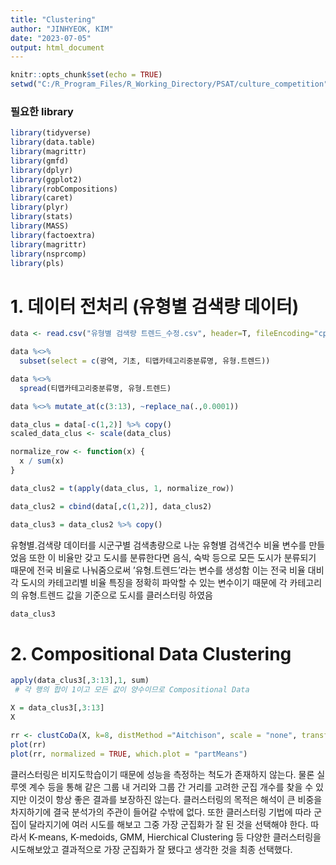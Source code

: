 ---
title: "Clustering"
author: "JINHYEOK, KIM"
date: "2023-07-05"
output: html_document
---

```{r setup, include=FALSE}
knitr::opts_chunk$set(echo = TRUE)
setwd("C:/R_Program_Files/R_Working_Directory/PSAT/culture_competition")
```


### 필요한 library
```{r warning = FALSE, message = FALSE}
library(tidyverse)
library(data.table)
library(magrittr)
library(gmfd)
library(dplyr)
library(ggplot2)
library(robCompositions)
library(caret)
library(plyr)
library(stats)
library(MASS)
library(factoextra)
library(magrittr)
library(nsprcomp)
library(pls)
```

# 1. 데이터 전처리 (유형별 검색량 데이터)
```{r}
data <- read.csv("유형별 검색량 트렌드_수정.csv", header=T, fileEncoding="cp949")

data %<>%
  subset(select = c(광역, 기초, 티맵카테고리중분류명, 유형.트렌드))

data %<>%
  spread(티맵카테고리중분류명, 유형.트렌드)

data %<>% mutate_at(c(3:13), ~replace_na(.,0.0001))

data_clus = data[-c(1,2)] %>% copy()
scaled_data_clus <- scale(data_clus)

normalize_row <- function(x) {
  x / sum(x)
}

data_clus2 = t(apply(data_clus, 1, normalize_row))

data_clus2 = cbind(data[,c(1,2)], data_clus2)

data_clus3 = data_clus2 %>% copy()
```

유형별.검색량 데이터를 시군구별 검색총량으로 나눈 유형별 검색건수 비율 변수를 만들었음
또한 이 비율만 갖고 도시를 분류한다면 음식, 숙박 등으로 모든 도시가 분류되기 때문에 전국 비율로 나눠줌으로써 '유형.트렌드'라는 변수를 생성함
이는 전국 비율 대비 각 도시의 카테고리별 비율 특징을 정확히 파악할 수 있는 변수이기 때문에 각 카테고리의 유형.트렌드 값을 기준으로 도시를 클러스터링 하였음

```{r}
data_clus3
```

# 2. Compositional Data Clustering

```{r}
apply(data_clus3[,3:13],1, sum)
 # 각 행의 합이 1이고 모든 값이 양수이므로 Compositional Data
```

```{r}
X = data_clus3[,3:13]
X
```

```{r}
rr <- clustCoDa(X, k=8, distMethod ="Aitchison", scale = "none", transformation="identity")
plot(rr)
plot(rr, normalized = TRUE, which.plot = "partMeans")
```

클러스터링은 비지도학습이기 때문에 성능을 측정하는 척도가 존재하지 않는다. 물론 실루엣 계수 등을 통해 같은 그룹 내 거리와 그룹 간 거리를 고려한 군집 개수를 찾을 수 있지만 이것이 항상 좋은 결과를 보장하진 않는다. 클러스터링의 목적은 해석이 큰 비중을 차지하기에 결국 분석가의 주관이 들어갈 수밖에 없다.
또한 클러스터링 기법에 따라 군집이 달라지기에 여러 시도를 해보고 그중 가장 군집화가 잘 된 것을 선택해야 한다. 따라서 K-means, K-medoids, GMM, Hierchical Clustering 등 다양한 클러스터링을 시도해보았고 결과적으로 가장 군집화가 잘 됐다고 생각한 것을 최종 선택했다.


